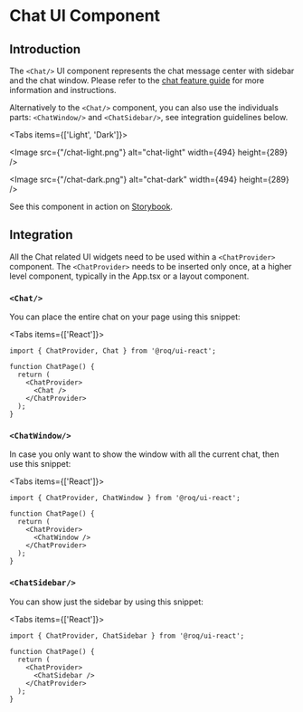 
# Chat UI Component

## Introduction

The `<Chat/>` UI component represents the chat message center with sidebar and the chat window. Please refer to
the [chat feature guide](/feature-guides/chat) for more information and instructions.

Alternatively to the `<Chat/>` component, you can also use the individuals parts: `<ChatWindow/>` and
`<ChatSidebar/>`, see integration guidelines below.

<Tabs items={['Light', 'Dark']}><Tab>

<Image src={"/chat-light.png"} alt="chat-light" width={494} height={289} />

</Tab><Tab>

<Image src={"/chat-dark.png"} alt="chat-dark" width={494} height={289} />

</Tab></Tabs>

See this component in action on [Storybook](https://ui.roq.tech/?path=/docs/chat--default).

## Integration

All the Chat related UI widgets need to be used within a `<ChatProvider>` component.
The `<ChatProvider>` needs to be inserted only once, at a higher level component, typically in the App.tsx or a layout component.

### `<Chat/>`

You can place the entire chat on your page using this snippet:


<Tabs items={['React']}><Tab>
```tsx
import { ChatProvider, Chat } from '@roq/ui-react';

function ChatPage() {
  return (
    <ChatProvider>
      <Chat />
    </ChatProvider>
  );
}
```
</Tab></Tabs>

### `<ChatWindow/>`

In case you only want to show the window with all the current chat, then use this snippet:

<Tabs items={['React']}><Tab>

```tsx
import { ChatProvider, ChatWindow } from '@roq/ui-react';

function ChatPage() {
  return (
    <ChatProvider>
      <ChatWindow />
    </ChatProvider>
  );
}
```

</Tab></Tabs>

### `<ChatSidebar/>`

You can show just the sidebar by using this snippet:

<Tabs items={['React']}><Tab>

```tsx
import { ChatProvider, ChatSidebar } from '@roq/ui-react';

function ChatPage() {
  return (
    <ChatProvider>
      <ChatSidebar />
    </ChatProvider>
  );
}
```

</Tab></Tabs>
